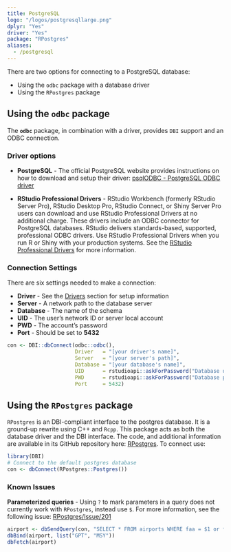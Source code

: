 ```yaml
---
title: PostgreSQL
logo: "/logos/postgresqllarge.png"
dplyr: "Yes"
driver: "Yes"
package: "RPostgres"
aliases:
  - /postgresql
---
```


There are two options for connecting to a PostgreSQL database:

- Using the `odbc` package with a database driver
- Using the `RPostgres`  package

## Using the `odbc` package

The **`odbc`** package, in combination with a driver, provides `DBI` support and an ODBC connection.

### Driver options

- **PostgreSQL** - The official PostgreSQL website provides instructions on how to download and setup their driver: [psqlODBC - PostgreSQL ODBC driver](https://odbc.postgresql.org/)

- **RStudio Professional Drivers** - RStudio Workbench (formerly RStudio Server Pro), RStudio Desktop Pro, RStudio Connect, or Shiny Server Pro users can download and use RStudio Professional Drivers at no additional charge. These drivers include an ODBC connector for PostgreSQL databases.  RStudio delivers standards-based, supported, professional ODBC drivers. Use RStudio Professional Drivers when you run R or Shiny with your production systems. See the [RStudio Professional Drivers](https://www.rstudio.com/products/drivers/) for more information. 

### Connection Settings

There are six settings needed to make a connection:

  - **Driver** - See the [Drivers](/drivers) section for setup information 
  - **Server** - A network path to the database server
  - **Database** - The name of the schema
  - **UID** - The user's network ID or server local account
  - **PWD** - The account's password
  - **Port** - Should be set to **5432**

```r

con <- DBI::dbConnect(odbc::odbc(),
                      Driver   = "[your driver's name]",
                      Server   = "[your server's path]",
                      Database = "[your database's name]",
                      UID      = rstudioapi::askForPassword("Database user"),
                      PWD      = rstudioapi::askForPassword("Database password"),
                      Port     = 5432)

```

## Using the `RPostgres` package

`RPostgres` is an DBI-compliant interface to the postgres database. It is a ground-up rewrite using C++ and `Rcpp`.  This package acts as both the database driver and the DBI interface. The code, and additional information are available in its GitHub repository here: [RPostgres](https://github.com/r-dbi/RPostgres).  To connect use:

```r
library(DBI)
# Connect to the default postgres database
con <- dbConnect(RPostgres::Postgres())
```

### Known Issues

**Parameterized queries** - Using `?` to mark parameters in a query does not currently work with `RPostgres`,  instead use `$`.  For more information, see the following issue: [RPostgres/Issue/201](https://github.com/r-dbi/RPostgres/issues/201)

```r
airport <- dbSendQuery(con, "SELECT * FROM airports WHERE faa = $1 or faa = $2")
dbBind(airport, list("GPT", "MSY"))
dbFetch(airport)
```
